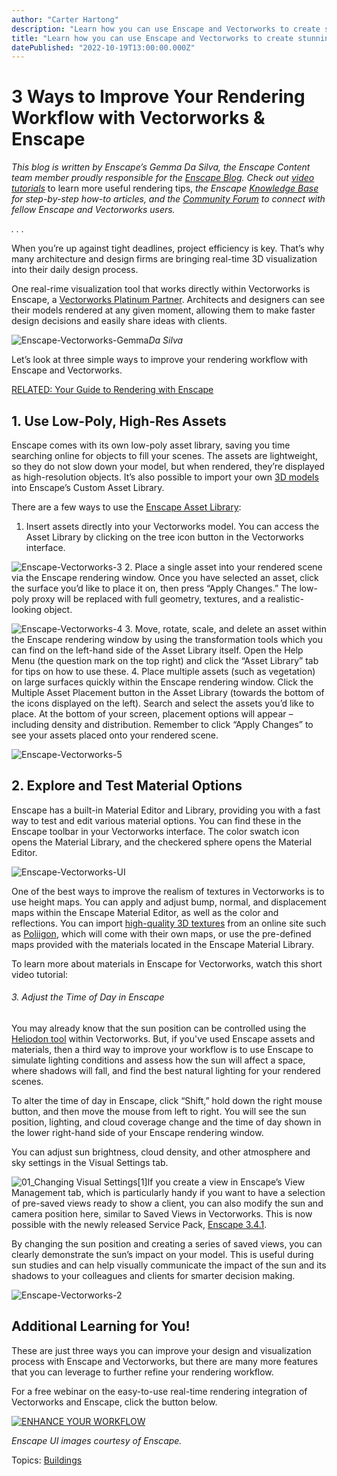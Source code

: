 ```yaml
---
author: "Carter Hartong"
description: "Learn how you can use Enscape and Vectorworks to create stunning renderings in this guest blog. "
title: "Learn how you can use Enscape and Vectorworks to create stunning renderings in this guest blog. " 
datePublished: "2022-10-19T13:00:00.000Z"
---
```

# 3 Ways to Improve Your Rendering Workflow with Vectorworks & Enscape

_This blog is written by Enscape’s Gemma Da Silva, the Enscape Content team member proudly responsible for the_ [_Enscape Blog_](https://blog.enscape3d.com/)_. Check out_ [_video tutorials_](https://www.youtube.com/c/Enscape3D) to learn more useful rendering tips, _the Enscape_ [_Knowledge Base_](https://enscape3d.com/community/knowledge-base-vectorworks/) _for step-by-step how-to articles, and the_ [_Community Forum_](https://forum.enscape3d.com/) _to connect with fellow Enscape and Vectorworks users._

_. . ._

When you’re up against tight deadlines, project efficiency is key. That’s why many architecture and design firms are bringing real-time 3D visualization into their daily design process.

One real-rime visualization tool that works directly within Vectorworks is Enscape, a [Vectorworks Platinum Partner](https://www.vectorworks.net/community/partner-network/find-partner/enscape). Architects and designers can see their models rendered at any given moment, allowing them to make faster design decisions and easily share ideas with clients.

![Enscape-Vectorworks-Gemma](https://blog.vectorworks.net/hs-fs/hubfs/Blog%20Images/220914_Enscape%20Imported%20Guest%20Blog/Enscape-Vectorworks-Gemma.jpg?width=245&name=Enscape-Vectorworks-Gemma.jpg)_Da Silva_

Let’s look at three simple ways to improve your rendering workflow with Enscape and Vectorworks.

[RELATED: Your Guide to Rendering with Enscape](../../../net/vectorworks/blog/your-guide-to-real-time-rendering-with-enscape.html)

## 1\. Use Low-Poly, High-Res Assets

Enscape comes with its own low-poly asset library, saving you time searching online for objects to fill your scenes. The assets are lightweight, so they do not slow down your model, but when rendered, they’re displayed as high-resolution objects. It’s also possible to import your own [3D models](https://blog.enscape3d.com/download-free-3d-visualization-resources?utm%5Fsource=Vectorworks&utm%5Fmedium=article) into Enscape’s Custom Asset Library.

There are a few ways to use the [Enscape Asset Library](https://blog.enscape3d.com/best-practices-asset-library?utm%5Fsource=Vectorworks&utm%5Fmedium=article):

1. Insert assets directly into your Vectorworks model. You can access the Asset Library by clicking on the tree icon button in the Vectorworks interface.  
    
![Enscape-Vectorworks-3](https://blog.vectorworks.net/hs-fs/hubfs/Blog%20Images/220914_Enscape%20Imported%20Guest%20Blog/Enscape-Vectorworks-3.png?width=432&name=Enscape-Vectorworks-3.png)
2. Place a single asset into your rendered scene via the Enscape rendering window. Once you have selected an asset, click the surface you’d like to place it on, then press “Apply Changes.” The low-poly proxy will be replaced with full geometry, textures, and a realistic-looking object.  
    
![Enscape-Vectorworks-4](https://blog.vectorworks.net/hs-fs/hubfs/Blog%20Images/220914_Enscape%20Imported%20Guest%20Blog/Enscape-Vectorworks-4.jpg?width=1440&name=Enscape-Vectorworks-4.jpg)
3. Move, rotate, scale, and delete an asset within the Enscape rendering window by using the transformation tools which you can find on the left-hand side of the Asset Library itself. Open the Help Menu (the question mark on the top right) and click the “Asset Library” tab for tips on how to use these.
4. Place multiple assets (such as vegetation) on large surfaces quickly within the Enscape rendering window. Click the Multiple Asset Placement button in the Asset Library (towards the bottom of the icons displayed on the left). Search and select the assets you’d like to place. At the bottom of your screen, placement options will appear – including density and distribution. Remember to click “Apply Changes” to see your assets placed onto your rendered scene.  
    
![Enscape-Vectorworks-5](https://blog.vectorworks.net/hs-fs/hubfs/Blog%20Images/220914_Enscape%20Imported%20Guest%20Blog/Enscape-Vectorworks-5.jpg?width=1440&name=Enscape-Vectorworks-5.jpg)

## 2\. Explore and Test Material Options

Enscape has a built-in Material Editor and Library, providing you with a fast way to test and edit various material options. You can find these in the Enscape toolbar in your Vectorworks interface. The color swatch icon opens the Material Library, and the checkered sphere opens the Material Editor.

![Enscape-Vectorworks-UI](https://blog.vectorworks.net/hs-fs/hubfs/Blog%20Images/220914_Enscape%20Imported%20Guest%20Blog/Enscape-Vectorworks-UI.png?width=1440&name=Enscape-Vectorworks-UI.png)

One of the best ways to improve the realism of textures in Vectorworks is to use height maps. You can apply and adjust bump, normal, and displacement maps within the Enscape Material Editor, as well as the color and reflections. You can import [high-quality 3D textures](https://blog.enscape3d.com/free-rendering-textures?utm%5Fsource=Vectorworks&utm%5Fmedium=article) from an online site such as [Poliigon](https://www.poliigon.com/), which will come with their own maps, or use the pre-defined maps provided with the materials located in the Enscape Material Library.

To learn more about materials in Enscape for Vectorworks, watch this short video tutorial:

###### 3\. Adjust the Time of Day in Enscape

You may already know that the sun position can be controlled using the [Heliodon tool](https://app-help.vectorworks.net/2022/eng/VW2022%5FGuide/Rendering2/Adding%20sunlight.htm?agt=index) within Vectorworks. But, if you've used Enscape assets and materials, then a third way to improve your workflow is to use Enscape to simulate lighting conditions and assess how the sun will affect a space, where shadows will fall, and find the best natural lighting for your rendered scenes.

To alter the time of day in Enscape, click “Shift,” hold down the right mouse button, and then move the mouse from left to right. You will see the sun position, lighting, and cloud coverage change and the time of day shown in the lower right-hand side of your Enscape rendering window.

You can adjust sun brightness, cloud density, and other atmosphere and sky settings in the Visual Settings tab.

![01_Changing Visual Settings[1]](https://blog.vectorworks.net/hs-fs/hubfs/Blog%20Images/220914_Enscape%20Imported%20Guest%20Blog/01_Changing%20Visual%20Settings%5B1%5D.jpg?width=1440&height=760&name=01_Changing%20Visual%20Settings%5B1%5D.jpg)If you create a view in Enscape’s View Management tab, which is particularly handy if you want to have a selection of pre-saved views ready to show a client, you can also modify the sun and camera position here, similar to Saved Views in Vectorworks. This is now possible with the newly released Service Pack, [Enscape 3.4.1](https://blog.enscape3d.com/enscape-for-vectorworks-service-pack-3.4.1?utm%5Fsource=Vectorworks&utm%5Fmedium-article).

By changing the sun position and creating a series of saved views, you can clearly demonstrate the sun’s impact on your model. This is useful during sun studies and can help visually communicate the impact of the sun and its shadows to your colleagues and clients for smarter decision making.

![Enscape-Vectorworks-2](https://blog.vectorworks.net/hs-fs/hubfs/Blog%20Images/220914_Enscape%20Imported%20Guest%20Blog/Enscape-Vectorworks-2.jpg?width=1440&name=Enscape-Vectorworks-2.jpg)

## Additional Learning for You!

These are just three ways you can improve your design and visualization process with Enscape and Vectorworks, but there are many more features that you can leverage to further refine your rendering workflow.

For a free webinar on the easy-to-use real-time rendering integration of Vectorworks and Enscape, click the button below.

[![ENHANCE YOUR WORKFLOW](https://no-cache.hubspot.com/cta/default/3018241/4d20d94d-91a3-4d8c-a8bc-fb4abcb0be09.png)](https://cta-redirect.hubspot.com/cta/redirect/3018241/4d20d94d-91a3-4d8c-a8bc-fb4abcb0be09) 

_Enscape UI images courtesy of Enscape._ 

 Topics: [Buildings](https://blog.vectorworks.net/topic/buildings) 

 